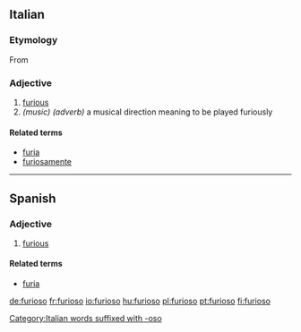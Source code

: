 ==Italian==
===Etymology===
From {{etyl|la|it}} {{term|furiosus|lang=la}}

===Adjective===
{{it-adj|furios}}

# [[furious]]
# ''(music)'' ''(adverb)'' a musical direction meaning to be played furiously

====Related terms====
*[[furia]]
*[[furiosamente]]

[[Category:Italian words suffixed with -oso]]

----

==Spanish==

===Adjective===
{{es-adj|f=furiosa}}

# [[furious]]

====Related terms====
*[[furia]]

[[de:furioso]]
[[fr:furioso]]
[[io:furioso]]
[[hu:furioso]]
[[pl:furioso]]
[[pt:furioso]]
[[fi:furioso]]